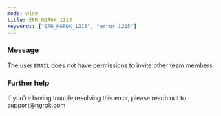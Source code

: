 ```yaml
---
mode: wide
title: ERR_NGROK_1215
keywords: ["ERR_NGROK_1215", "error 1215"]
---
```


### Message

The user `EMAIL` does not have permissions to invite other team members.

### Further help

If you're having trouble resolving this error, please reach out to [support@ngrok.com](mailto:support@ngrok.com?subject=Help%20with%20ERR_NGROK_1215)
